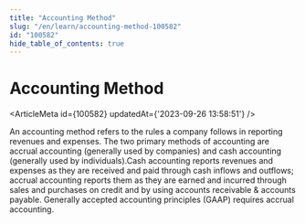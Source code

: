 ```yaml
---
title: "Accounting Method"
slug: "/en/learn/accounting-method-100582"
id: "100582"
hide_table_of_contents: true
---
```



# Accounting Method

<ArticleMeta id={100582} updatedAt={'2023-09-26 13:58:51'} />
<div className='border-solid border-b border-t-0 my-4 border-[var(--ifm-color-gray-300)]' />

An accounting method refers to the rules a company follows in reporting revenues and expenses. The two primary methods of accounting are accrual accounting (generally used by companies) and cash accounting (generally used by individuals).Cash accounting reports revenues and expenses as they are received and paid through cash inflows and outflows; accrual accounting reports them as they are earned and incurred through sales and purchases on credit and by using accounts receivable & accounts payable. Generally accepted accounting principles (GAAP) requires accrual accounting.
